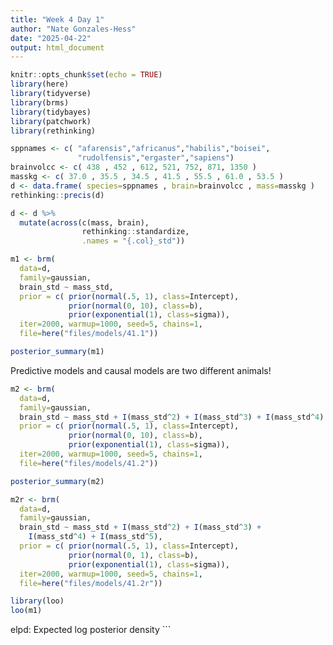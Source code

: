 ```yaml
---
title: "Week 4 Day 1"
author: "Nate Gonzales-Hess"
date: "2025-04-22"
output: html_document
---
```


```r
knitr::opts_chunk$set(echo = TRUE)
library(here)
library(tidyverse)
library(brms)
library(tidybayes)
library(patchwork)
library(rethinking)
```

```r
sppnames <- c( "afarensis","africanus","habilis","boisei",
               "rudolfensis","ergaster","sapiens")
brainvolcc <- c( 438 , 452 , 612, 521, 752, 871, 1350 )
masskg <- c( 37.0 , 35.5 , 34.5 , 41.5 , 55.5 , 61.0 , 53.5 )
d <- data.frame( species=sppnames , brain=brainvolcc , mass=masskg )
rethinking::precis(d)
```


```r
d <- d %>% 
  mutate(across(c(mass, brain),
                rethinking::standardize, 
                .names = "{.col}_std"))
```

```r
m1 <- brm(
  data=d,
  family=gaussian,
  brain_std ~ mass_std,
  prior = c( prior(normal(.5, 1), class=Intercept),
             prior(normal(0, 10), class=b),
             prior(exponential(1), class=sigma)),
  iter=2000, warmup=1000, seed=5, chains=1,
  file=here("files/models/41.1"))

posterior_summary(m1)


```
Predictive models and causal models are two different animals!

```r
m2 <- brm(
  data=d,
  family=gaussian,
  brain_std ~ mass_std + I(mass_std^2) + I(mass_std^3) + I(mass_std^4) + I(mass_std^5),
  prior = c( prior(normal(.5, 1), class=Intercept),
             prior(normal(0, 10), class=b),
             prior(exponential(1), class=sigma)),
  iter=2000, warmup=1000, seed=5, chains=1,
  file=here("files/models/41.2"))

posterior_summary(m2)

```

```r
m2r <- brm(
  data=d,
  family=gaussian,
  brain_std ~ mass_std + I(mass_std^2) + I(mass_std^3) + 
    I(mass_std^4) + I(mass_std^5),
  prior = c( prior(normal(.5, 1), class=Intercept),
             prior(normal(0, 1), class=b),
             prior(exponential(1), class=sigma)),
  iter=2000, warmup=1000, seed=5, chains=1,
  file=here("files/models/41.2r"))
```

```r
library(loo)
loo(m1)

```
elpd: Expected log posterior density
```